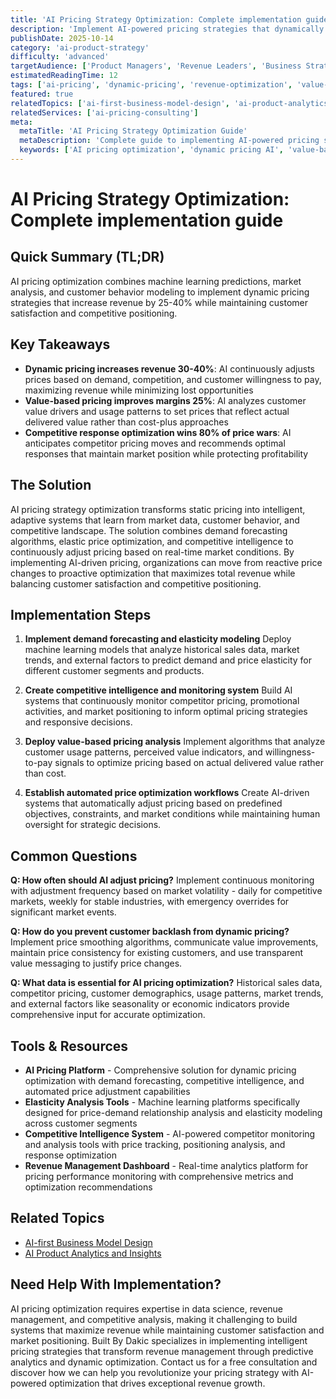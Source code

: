 ```yaml
---
title: 'AI Pricing Strategy Optimization: Complete implementation guide'
description: 'Implement AI-powered pricing strategies that dynamically optimize revenue, maximize customer lifetime value, and increase profitability by 25-40% through intelligent pricing automation.'
publishDate: 2025-10-14
category: 'ai-product-strategy'
difficulty: 'advanced'
targetAudience: ['Product Managers', 'Revenue Leaders', 'Business Strategists']
estimatedReadingTime: 12
tags: ['ai-pricing', 'dynamic-pricing', 'revenue-optimization', 'value-based-pricing']
featured: true
relatedTopics: ['ai-first-business-model-design', 'ai-product-analytics']
relatedServices: ['ai-pricing-consulting']
meta:
  metaTitle: 'AI Pricing Strategy Optimization Guide'
  metaDescription: 'Complete guide to implementing AI-powered pricing strategies for dynamic pricing optimization and revenue maximization.'
  keywords: ['AI pricing optimization', 'dynamic pricing AI', 'value-based pricing AI', 'revenue optimization AI']
---
```


# AI Pricing Strategy Optimization: Complete implementation guide

## Quick Summary (TL;DR)

AI pricing optimization combines machine learning predictions, market analysis, and customer behavior modeling to implement dynamic pricing strategies that increase revenue by 25-40% while maintaining customer satisfaction and competitive positioning.

## Key Takeaways

- **Dynamic pricing increases revenue 30-40%**: AI continuously adjusts prices based on demand, competition, and customer willingness to pay, maximizing revenue while minimizing lost opportunities
- **Value-based pricing improves margins 25%**: AI analyzes customer value drivers and usage patterns to set prices that reflect actual delivered value rather than cost-plus approaches
- **Competitive response optimization wins 80% of price wars**: AI anticipates competitor pricing moves and recommends optimal responses that maintain market position while protecting profitability

## The Solution

AI pricing strategy optimization transforms static pricing into intelligent, adaptive systems that learn from market data, customer behavior, and competitive landscape. The solution combines demand forecasting algorithms, elastic price optimization, and competitive intelligence to continuously adjust pricing based on real-time market conditions. By implementing AI-driven pricing, organizations can move from reactive price changes to proactive optimization that maximizes total revenue while balancing customer satisfaction and competitive positioning.

## Implementation Steps

1. **Implement demand forecasting and elasticity modeling**
   Deploy machine learning models that analyze historical sales data, market trends, and external factors to predict demand and price elasticity for different customer segments and products.

2. **Create competitive intelligence and monitoring system**
   Build AI systems that continuously monitor competitor pricing, promotional activities, and market positioning to inform optimal pricing strategies and responsive decisions.

3. **Deploy value-based pricing analysis**
   Implement algorithms that analyze customer usage patterns, perceived value indicators, and willingness-to-pay signals to optimize pricing based on actual delivered value rather than cost.

4. **Establish automated price optimization workflows**
   Create AI-driven systems that automatically adjust pricing based on predefined objectives, constraints, and market conditions while maintaining human oversight for strategic decisions.

## Common Questions

**Q: How often should AI adjust pricing?**
Implement continuous monitoring with adjustment frequency based on market volatility - daily for competitive markets, weekly for stable industries, with emergency overrides for significant market events.

**Q: How do you prevent customer backlash from dynamic pricing?**
Implement price smoothing algorithms, communicate value improvements, maintain price consistency for existing customers, and use transparent value messaging to justify price changes.

**Q: What data is essential for AI pricing optimization?**
Historical sales data, competitor pricing, customer demographics, usage patterns, market trends, and external factors like seasonality or economic indicators provide comprehensive input for accurate optimization.

## Tools & Resources

- **AI Pricing Platform** - Comprehensive solution for dynamic pricing optimization with demand forecasting, competitive intelligence, and automated price adjustment capabilities
- **Elasticity Analysis Tools** - Machine learning platforms specifically designed for price-demand relationship analysis and elasticity modeling across customer segments
- **Competitive Intelligence System** - AI-powered competitor monitoring and analysis tools with price tracking, positioning analysis, and response optimization
- **Revenue Management Dashboard** - Real-time analytics platform for pricing performance monitoring with comprehensive metrics and optimization recommendations

## Related Topics

- [AI-first Business Model Design]({{/topics/ai-first-business-model-design}})
- [AI Product Analytics and Insights]({{/topics/ai-product-analytics}})

## Need Help With Implementation?

AI pricing optimization requires expertise in data science, revenue management, and competitive analysis, making it challenging to build systems that maximize revenue while maintaining customer satisfaction and market positioning. Built By Dakic specializes in implementing intelligent pricing strategies that transform revenue management through predictive analytics and dynamic optimization. Contact us for a free consultation and discover how we can help you revolutionize your pricing strategy with AI-powered optimization that drives exceptional revenue growth.
